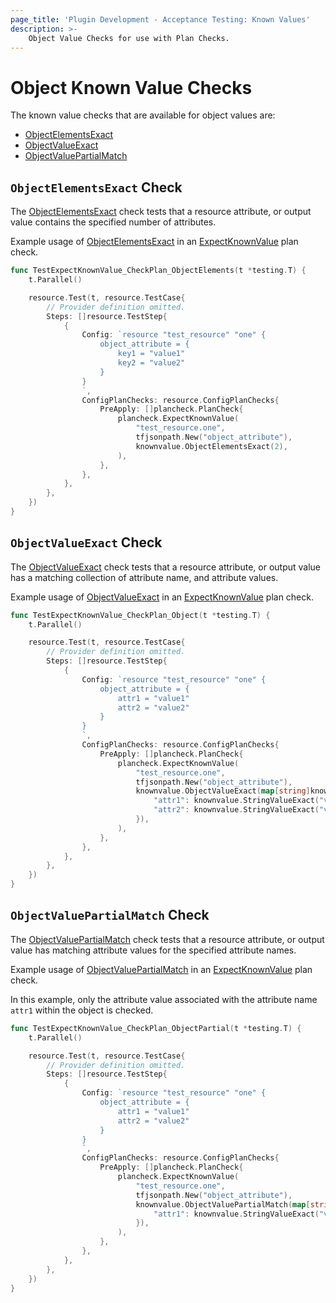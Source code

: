 ```yaml
---
page_title: 'Plugin Development - Acceptance Testing: Known Values'
description: >-
    Object Value Checks for use with Plan Checks.
---
```


# Object Known Value Checks

The known value checks that are available for object values are:

* [ObjectElementsExact](/terraform/plugin/testing/acceptance-tests/known-value-checks/object#objectelementsexact-check)
* [ObjectValueExact](/terraform/plugin/testing/acceptance-tests/known-value-checks/object#objectvalueexact-check)
* [ObjectValuePartialMatch](/terraform/plugin/testing/acceptance-tests/known-value-checks/object#objectvaluepartialmatch-check)

## `ObjectElementsExact` Check

The [ObjectElementsExact](https://pkg.go.dev/github.com/hashicorp/terraform-plugin-testing/knownvalue#ObjectElementsExact) check tests that a resource attribute, or output value contains the specified number of attributes.

Example usage of [ObjectElementsExact](https://pkg.go.dev/github.com/hashicorp/terraform-plugin-testing/knownvalue#ObjectElementsExact) in an [ExpectKnownValue](/terraform/plugin/testing/acceptance-tests/plan-checks/resource) plan check.

```go
func TestExpectKnownValue_CheckPlan_ObjectElements(t *testing.T) {
	t.Parallel()

	resource.Test(t, resource.TestCase{
		// Provider definition omitted.
		Steps: []resource.TestStep{
			{
				Config: `resource "test_resource" "one" {
					object_attribute = {
						key1 = "value1"
						key2 = "value2"
					}
				}
				`,
				ConfigPlanChecks: resource.ConfigPlanChecks{
					PreApply: []plancheck.PlanCheck{
						plancheck.ExpectKnownValue(
							"test_resource.one",
							tfjsonpath.New("object_attribute"),
							knownvalue.ObjectElementsExact(2),
						),
					},
				},
			},
		},
	})
}
```

## `ObjectValueExact` Check

The [ObjectValueExact](https://pkg.go.dev/github.com/hashicorp/terraform-plugin-testing/knownvalue#ObjectValueExact) check tests that a resource attribute, or output value has a matching collection of attribute name, and attribute values.

Example usage of [ObjectValueExact](https://pkg.go.dev/github.com/hashicorp/terraform-plugin-testing/knownvalue#ObjectValueExact) in an [ExpectKnownValue](/terraform/plugin/testing/acceptance-tests/plan-checks/resource) plan check.

```go
func TestExpectKnownValue_CheckPlan_Object(t *testing.T) {
	t.Parallel()

	resource.Test(t, resource.TestCase{
		// Provider definition omitted.
		Steps: []resource.TestStep{
			{
				Config: `resource "test_resource" "one" {
					object_attribute = {
						attr1 = "value1"
						attr2 = "value2"
					}
				}
				`,
				ConfigPlanChecks: resource.ConfigPlanChecks{
					PreApply: []plancheck.PlanCheck{
						plancheck.ExpectKnownValue(
							"test_resource.one",
							tfjsonpath.New("object_attribute"),
							knownvalue.ObjectValueExact(map[string]knownvalue.Check{
								"attr1": knownvalue.StringValueExact("value1"),
								"attr2": knownvalue.StringValueExact("value2"),
							}),
						),
					},
				},
			},
		},
	})
}
```

## `ObjectValuePartialMatch` Check

The [ObjectValuePartialMatch](https://pkg.go.dev/github.com/hashicorp/terraform-plugin-testing/knownvalue#ObjectValuePartialMatch) check tests that a resource attribute, or output value has matching attribute values for the specified attribute names.

Example usage of [ObjectValuePartialMatch](https://pkg.go.dev/github.com/hashicorp/terraform-plugin-testing/knownvalue#ObjectValuePartialMatch) in an [ExpectKnownValue](/terraform/plugin/testing/acceptance-tests/plan-checks/resource) plan check.

In this example, only the attribute value associated with the attribute name `attr1` within the object is checked.

```go
func TestExpectKnownValue_CheckPlan_ObjectPartial(t *testing.T) {
	t.Parallel()

	resource.Test(t, resource.TestCase{
		// Provider definition omitted.
		Steps: []resource.TestStep{
			{
				Config: `resource "test_resource" "one" {
					object_attribute = {
						attr1 = "value1"
						attr2 = "value2"
					}
				}
				`,
				ConfigPlanChecks: resource.ConfigPlanChecks{
					PreApply: []plancheck.PlanCheck{
						plancheck.ExpectKnownValue(
							"test_resource.one",
							tfjsonpath.New("object_attribute"),
							knownvalue.ObjectValuePartialMatch(map[string]knownvalue.Check{
								"attr1": knownvalue.StringValueExact("value1"),
							}),
						),
					},
				},
			},
		},
	})
}
```
